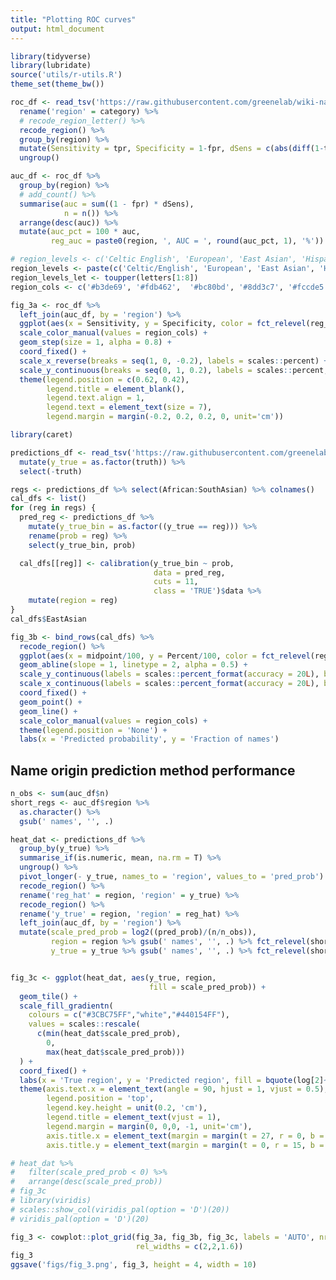 ```yaml
---
title: "Plotting ROC curves"
output: html_document
---
```


```r
library(tidyverse)
library(lubridate)
source('utils/r-utils.R')
theme_set(theme_bw())

```

```r
roc_df <- read_tsv('https://raw.githubusercontent.com/greenelab/wiki-nationality-estimate/7c22d0a5f661ce5aeb785215095deda40973ff17/models/NamePrism_roc_curves.tsv') %>%
  rename('region' = category) %>%
  # recode_region_letter() %>%
  recode_region() %>% 
  group_by(region) %>%
  mutate(Sensitivity = tpr, Specificity = 1-fpr, dSens = c(abs(diff(1-tpr)), 0)) %>%
  ungroup()

auc_df <- roc_df %>%
  group_by(region) %>%
  # add_count() %>%
  summarise(auc = sum((1 - fpr) * dSens),
            n = n()) %>%
  arrange(desc(auc)) %>%
  mutate(auc_pct = 100 * auc,
         reg_auc = paste0(region, ', AUC = ', round(auc_pct, 1), '%'))

# region_levels <- c('Celtic English', 'European', 'East Asian', 'Hispanic', 'South Asian', 'Muslim', 'Israeli', 'African')
region_levels <- paste(c('Celtic/English', 'European', 'East Asian', 'Hispanic', 'South Asian', 'Arabic', 'Hebrew', 'African', 'Nordic', 'Greek'), 'names')
region_levels_let <- toupper(letters[1:8])
region_cols <- c('#b3de69', '#fdb462',  '#bc80bd', '#8dd3c7', '#fccde5', '#ffffb3', '#ccebc5', '#bebada', '#80b1d3', '#fb8072')

fig_3a <- roc_df %>%
  left_join(auc_df, by = 'region') %>%
  ggplot(aes(x = Sensitivity, y = Specificity, color = fct_relevel(reg_auc, as.character(auc_df$reg_auc)))) +
  scale_color_manual(values = region_cols) +
  geom_step(size = 1, alpha = 0.8) +
  coord_fixed() +
  scale_x_reverse(breaks = seq(1, 0, -0.2), labels = scales::percent) +
  scale_y_continuous(breaks = seq(0, 1, 0.2), labels = scales::percent, limits = c(NA, 1.05)) +
  theme(legend.position = c(0.62, 0.42),
        legend.title = element_blank(),
        legend.text.align = 1,
        legend.text = element_text(size = 7),
        legend.margin = margin(-0.2, 0.2, 0.2, 0, unit='cm'))
```


```r
library(caret)

predictions_df <- read_tsv('https://raw.githubusercontent.com/greenelab/wiki-nationality-estimate/7c22d0a5f661ce5aeb785215095deda40973ff17/data/NamePrism_results_test.tsv') %>%
  mutate(y_true = as.factor(truth)) %>%
  select(-truth)

regs <- predictions_df %>% select(African:SouthAsian) %>% colnames()
cal_dfs <- list()
for (reg in regs) {
  pred_reg <- predictions_df %>%
    mutate(y_true_bin = as.factor((y_true == reg))) %>%
    rename(prob = reg) %>%
    select(y_true_bin, prob)

  cal_dfs[[reg]] <- calibration(y_true_bin ~ prob,
                                data = pred_reg,
                                cuts = 11,
                                class = 'TRUE')$data %>%
    mutate(region = reg)
}
cal_dfs$EastAsian

```

```r
fig_3b <- bind_rows(cal_dfs) %>%
  recode_region() %>%
  ggplot(aes(x = midpoint/100, y = Percent/100, color = fct_relevel(region, as.character(auc_df$region)))) +
  geom_abline(slope = 1, linetype = 2, alpha = 0.5) +
  scale_y_continuous(labels = scales::percent_format(accuracy = 20L), breaks = seq(0, 1, 0.2), limits = c(-0.005, 1.045)) +
  scale_x_continuous(labels = scales::percent_format(accuracy = 20L), breaks = seq(0, 1, 0.2), limits = c(0, 1)) +
  coord_fixed() +
  geom_point() +
  geom_line() +
  scale_color_manual(values = region_cols) +
  theme(legend.position = 'None') +
  labs(x = 'Predicted probability', y = 'Fraction of names')

```

## Name origin prediction method performance {#auroc}

```r
n_obs <- sum(auc_df$n)
short_regs <- auc_df$region %>% 
  as.character() %>% 
  gsub(' names', '', .)

heat_dat <- predictions_df %>%
  group_by(y_true) %>%
  summarise_if(is.numeric, mean, na.rm = T) %>%
  ungroup() %>%
  pivot_longer(- y_true, names_to = 'region', values_to = 'pred_prob') %>%
  recode_region() %>%
  rename('reg_hat' = region, 'region' = y_true) %>% 
  recode_region() %>%
  rename('y_true' = region, 'region' = reg_hat) %>% 
  left_join(auc_df, by = 'region') %>%
  mutate(scale_pred_prob = log2((pred_prob)/(n/n_obs)),
         region = region %>% gsub(' names', '', .) %>% fct_relevel(short_regs),
         y_true = y_true %>% gsub(' names', '', .) %>% fct_relevel(short_regs))


fig_3c <- ggplot(heat_dat, aes(y_true, region,
                               fill = scale_pred_prob)) +
  geom_tile() +
  scale_fill_gradientn(
    colours = c("#3CBC75FF","white","#440154FF"),
    values = scales::rescale(
      c(min(heat_dat$scale_pred_prob),
        0,
        max(heat_dat$scale_pred_prob)))
  ) +
  coord_fixed() +
  labs(x = 'True region', y = 'Predicted region', fill = bquote(log[2]~'FC')) +
  theme(axis.text.x = element_text(angle = 90, hjust = 1, vjust = 0.5),
        legend.position = 'top',
        legend.key.height = unit(0.2, 'cm'),
        legend.title = element_text(vjust = 1),
        legend.margin = margin(0, 0,0, -1, unit='cm'),
        axis.title.x = element_text(margin = margin(t = 27, r = 0, b = 0, l = 0)),
        axis.title.y = element_text(margin = margin(t = 0, r = 15, b = 0, l = 0)))

# heat_dat %>% 
#   filter(scale_pred_prob < 0) %>% 
#   arrange(desc(scale_pred_prob))
# fig_3c
# library(viridis)
# scales::show_col(viridis_pal(option = 'D')(20))
# viridis_pal(option = 'D')(20)

fig_3 <- cowplot::plot_grid(fig_3a, fig_3b, fig_3c, labels = 'AUTO', nrow = 1,
                            rel_widths = c(2,2,1.6))
fig_3
ggsave('figs/fig_3.png', fig_3, height = 4, width = 10)
```
